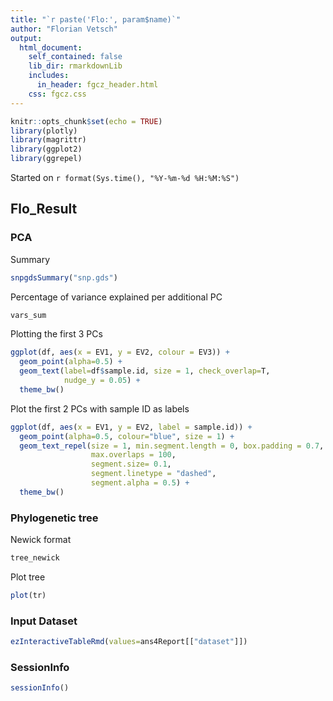 ```yaml
---
title: "`r paste('Flo:', param$name)`"
author: "Florian Vetsch"
output: 
  html_document:
    self_contained: false
    lib_dir: rmarkdownLib
    includes:
      in_header: fgcz_header.html
    css: fgcz.css
---
```


```r
knitr::opts_chunk$set(echo = TRUE)
library(plotly)
library(magrittr)
library(ggplot2)
library(ggrepel)
```
Started on `r format(Sys.time(), "%Y-%m-%d %H:%M:%S")`  


## Flo_Result {.tabset}

### PCA

Summary
```r
snpgdsSummary("snp.gds")
```

Percentage of variance explained per additional PC
```r
vars_sum
```

Plotting the first 3 PCs    

```r
ggplot(df, aes(x = EV1, y = EV2, colour = EV3)) +
  geom_point(alpha=0.5) +
  geom_text(label=df$sample.id, size = 1, check_overlap=T,
            nudge_y = 0.05) +
  theme_bw()
```

Plot the first 2 PCs with sample ID as labels    

```r
ggplot(df, aes(x = EV1, y = EV2, label = sample.id)) +
  geom_point(alpha=0.5, colour="blue", size = 1) +
  geom_text_repel(size = 1, min.segment.length = 0, box.padding = 0.7,
                  max.overlaps = 100,
                  segment.size= 0.1,
                  segment.linetype = "dashed",
                  segment.alpha = 0.5) +
  theme_bw()
```


### Phylogenetic tree

Newick format
```r
tree_newick
```

Plot tree    

```r
plot(tr)
```


### Input Dataset
```r
ezInteractiveTableRmd(values=ans4Report[["dataset"]])
```

### SessionInfo
```r
sessionInfo()
```
